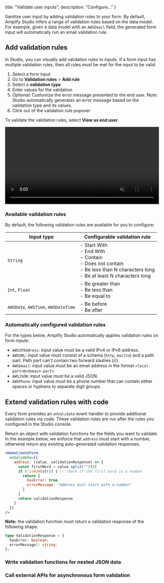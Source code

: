   title: "Validate user inputs",
  description: "Configure..."
}

Sanitize user input by adding validation rules to your form. By default, Amplify Studio infers a range of validation rules based on the data model. For example, given a data model with an `AWSEmail` field, the generated form input will automatically run an email validation rule.

## Add validation rules

In Studio, you can visually add validation rules to inputs. If a form input has multiple validation rules, then all rules must be met for the input to be valid.

1. Select a form input
2. Go to **Validation rules** > **Add rule**
3. Select a **validation type**
4. Enter values for the validation
5. *Optional:* Customize the error message presented to the end user. Note: Studio automatically generates an error message based on the validation type and its values.
6. Click out of the validation rule popover

To validate the validation rules, select **View as end user**.

<video autoPlay={true} muted={true} loop={true} width="100%">
  <source src="/images/console/formbuilder/validations-visual.mp4"/>
</video>

### Available validation rules

By default, the following validation rules are available for you to configure:

|Input type|Configurable validation rule|
|-|-|
|`String`| - Start With <br/> - End With <br/> - Contain <br/> - Does not contain <br/> - Be less than N characters long <br/> - Be at least N characters long <br/> |
|`Int`, `Float`| - Be greater than <br/> - Be less than <br/> - Be equal to <br/>|
|`AWSDate`, `AWSTime`, `AWSDateTime`|- Be before <br/> - Be after <br/>|

### Automatically configured validation rules

For the types below, Amplify Studio automatically applies validation rules on form inputs: 
- `AWSIPAddress`: input value must be a valid IPv4 or IPv6 address.
- `AWSURL`: input value must consist of a schema (`http`, `mailto`) and a path part. Path part can't contain two forward slashes (//).
- `AWSEmail`: input value must be an email address in the format `<local-part>@<domain-part>`.
- `AWSJSON`: input value must be a valid JSON.
- `AWSPhone`: input value must be a phone number that can contain either spaces or hyphens to separate digit groups.

## Extend validation rules with code

Every form provides an `onValidate` event handler to provide additional validation rules via code. These validation rules are run after the rules you configured in the Studio console. 

Return an object with validation functions for the fields you want to validate. In the example below, we enforce that `address` must start with a number, otherwise return any existing auto-generated validation responses.


```jsx
<HomeCreateForm
  onValidate={{
    address: (value, validationResponse) => {
      const firstWord = value.split("")[0]
      if (!isNaN(str)) { // check if the first word is a number 
        return {
          hasError: true,
          errorMessage: "Address must start with a number"
        } 
      }
      return validationResponse
    }
  }}
/>
```

**Note:** the validation function must return a validation response of the following shape: 

```ts
type ValidationResponse = {
  hasError: boolean;
  errorMessage?: string;
};
```

### Write validation functions for nested JSON data

### Call external APIs for asynchronous form validation